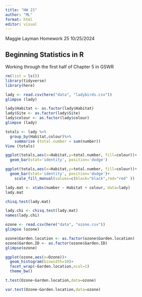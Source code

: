 ```yaml
---
title: "HW 21"
author: "ML"
format: html
editor: visual
---
```


Maggie Layman Homework 25 10/25/2024

## Beginning Statistics in R

Working through the first half of Chapter 5 in GSWR

```r
rm(list = ls())
library(tidyverse)
library(here)
```

```r
lady <- read.csv(here("data", "ladybirds.csv"))
glimpse (lady)
```

```r
lady$Habitat <- as.factor(lady$Habitat)
lady$Site <- as.factor(lady$Site)
lady$colour <- as.factor(lady$colour)
glimpse (lady)
```

```r
totals <- lady %>%
  group_by(Habitat,colour)%>%
    summarise (total.number = sum(number))
View (totals)
```

```r
ggplot(totals,aes(x=Habitat,y=total.number, fill=colour))+
  geom_bar(stat='identity', position='dodge')
```

```r
ggplot(totals,aes(x=Habitat,y=total.number, fill=colour))+
  geom_bar(stat='identity', position='dodge')+
    scale_fill_manual(values=c(black="black",red="red" ))
```

```r
lady.mat <- xtabs(number ~ Habitat + colour, data=lady)
lady.mat

chisq.test(lady.mat)
```

```r
lady.chi <- chisq.test(lady.mat)
names(lady.chi)
```

```r
ozone <- read.csv(here("data", "ozone.csv"))
glimpse (ozone)
```

```r
ozone$Garden.location <- as.factor(ozone$Garden.location)
ozone$Garden.ID <- as.factor(ozone$Garden.ID)
glimpse(ozone)
```

```r
ggplot(ozone,aes(x=Ozone))+
  geom_histogram(binwidth=10)+
  facet_wrap(~Garden.location,ncol=1) 
  theme_bw()
```

```r
t.test(Ozone~Garden.location,data=ozone)
```

```r
var.test(Ozone~Garden.location,data=ozone)
```
